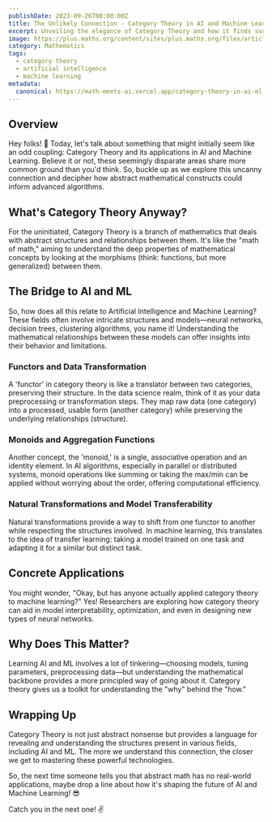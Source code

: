 ```yaml
---
publishDate: 2023-09-26T00:00:00Z
title: The Unlikely Connection - Category Theory in AI and Machine Learning
excerpt: Unveiling the elegance of Category Theory and how it finds surprising applications in the world of AI and Machine Learning.
image: https://plus.maths.org/content/sites/plus.maths.org/files/articles/2021/BHOM/category.jpg
category: Mathematics
tags:
  - category theory
  - artificial intelligence
  - machine learning
metadata:
  canonical: https://math-meets-ai.vercel.app/category-theory-in-ai-ml
---
```


## Overview

Hey folks! 🙌 Today, let's talk about something that might initially seem like an odd coupling: Category Theory and its applications in AI and Machine Learning. Believe it or not, these seemingly disparate areas share more common ground than you'd think. So, buckle up as we explore this uncanny connection and decipher how abstract mathematical constructs could inform advanced algorithms.

## What's Category Theory Anyway?

For the uninitiated, Category Theory is a branch of mathematics that deals with abstract structures and relationships between them. It's like the "math of math," aiming to understand the deep properties of mathematical concepts by looking at the morphisms (think: functions, but more generalized) between them.

## The Bridge to AI and ML

So, how does all this relate to Artificial Intelligence and Machine Learning? These fields often involve intricate structures and models—neural networks, decision trees, clustering algorithms, you name it! Understanding the mathematical relationships between these models can offer insights into their behavior and limitations.

### Functors and Data Transformation

A 'functor' in category theory is like a translator between two categories, preserving their structure. In the data science realm, think of it as your data preprocessing or transformation steps. They map raw data (one category) into a processed, usable form (another category) while preserving the underlying relationships (structure).

### Monoids and Aggregation Functions

Another concept, the 'monoid,' is a single, associative operation and an identity element. In AI algorithms, especially in parallel or distributed systems, monoid operations like summing or taking the max/min can be applied without worrying about the order, offering computational efficiency.

### Natural Transformations and Model Transferability

Natural transformations provide a way to shift from one functor to another while respecting the structures involved. In machine learning, this translates to the idea of transfer learning: taking a model trained on one task and adapting it for a similar but distinct task.

## Concrete Applications

You might wonder, "Okay, but has anyone actually applied category theory to machine learning?" Yes! Researchers are exploring how category theory can aid in model interpretability, optimization, and even in designing new types of neural networks.

## Why Does This Matter?

Learning AI and ML involves a lot of tinkering—choosing models, tuning parameters, preprocessing data—but understanding the mathematical backbone provides a more principled way of going about it. Category theory gives us a toolkit for understanding the "why" behind the "how."

## Wrapping Up

Category Theory is not just abstract nonsense but provides a language for revealing and understanding the structures present in various fields, including AI and ML. The more we understand this connection, the closer we get to mastering these powerful technologies.

So, the next time someone tells you that abstract math has no real-world applications, maybe drop a line about how it's shaping the future of AI and Machine Learning! 😎

Catch you in the next one! ✌️
